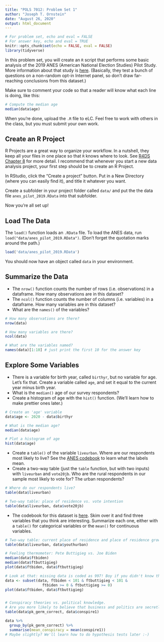 ```yaml
---
title: "POLS 7012: Problem Set 1"
author: "Joseph T. Ornstein"
date: "August 26, 2020"
output: html_document
---
```


```r
# For problem set, echo and eval = FALSE
# For answer key, echo and eval = TRUE
knitr::opts_chunk$set(echo = FALSE, eval = FALSE)
library(tidyverse)
```

In this problem set, you will create an `R` script that performs some basic analysis of the 2019 ANES (American National Election Studies) Pilot Study. More information about that study is [here](https://electionstudies.org/data-center/2019-pilot-study/). (Basically, they test a bunch of questions on a non-random opt-in Internet panel, so don't draw far-reaching conclusions from this dataset.)

Make sure to comment your code so that a reader will know what each line is doing, like this:

```r
# Compute the median age
median(data$age)
```

When you're done, upload the `.R` file to eLC. Feel free to work with others in the class, but you must submit your own work.


## Create an R Project

R Projects are a great way to organize your workflow. In a nutshell, they keep all your files in one place so that `R` knows where to look. See [R4DS Chapter 8](https://r4ds.had.co.nz/workflow-projects.html) for more detail. I recommend that whenever you start a new data analysis project, your first step should be to create an R Project.

In RStudio, click the "Create a project" button. Put in a New Directory (where you can easily find it), and title it whatever you want.  

Create a subfolder in your project folder called `data/` and put the the data file `anes_pilot_2019.RData` into that subfolder.

Now you're all set up!

## Load The Data

The `load()` function loads an `.RData` file. To load the ANES data, run `load("data/anes_pilot_2019.RData")`. (Don't forget the quotation marks around the path.)

```r
load('data/anes_pilot_2019.RData')
```

You should now have an object called `data` in your environment.

## Summarize the Data

 - The `nrow()` function counts the number of rows (i.e. observations) in a dataframe. How many observations are in this dataset? 
 - The `ncol()` function counts the number of columns (i.e. variables) in a dataframe. How many variables are in this dataset?
 - What are the `names()` of the variables?

```r
# How many observations are there?
nrow(data)

# How many variables are there?
ncol(data)

# What are the variables named?
names(data)[1:10] # just print the first 10 for the answer key
```

## Explore Some Variables

 - There is a variable for birth year, called `birthyr`, but no variable for age. Let's fix that. Create a variable called `age`, and set it equal to the current year minus birth year. 
 - What is the `median()` age of our survey respondents?
 - Create a histogram of age with the `hist()` function. (We'll learn how to make prettier ones later.)

```r
# Create an 'age' variable
data$age <- 2020 - data$birthyr

# What is the median age?
median(data$age)

# Plot a histogram of age
hist(data$age)
```

 - Create a `table()` of the variable `liveurban`. Where are our respondents most likely to live? See the  [ANES codebook](https://electionstudies.org/wp-content/uploads/2020/02/anes_pilot_2019_userguidecodebook.pdf) to learn what the labels mean.
 - Create a two-way table (just the `table` function, but with two inputs) with `liveurban` and `vote20jb`. Who are the rural respondents in our sample most likely to vote for? The urban respondents?

```r
# Where do our respondents live?
table(data$liveurban)

# Two-way table: place of residence vs. vote intention
table(data$liveurban, data$vote20jb)
```
 
 - The codebook for this dataset is [here](https://electionstudies.org/wp-content/uploads/2020/02/anes_pilot_2019_userguidecodebook.pdf). Skim over it and find three variables that you think are interesting. Summarize each one, either with a `table()` for categorical variables or the `mean()` for continuous variables.

```r
# Two-way table: current place of residence and place of residence growing up
table(data$liveurban, data$youthurban)

# Feeling thermometer: Pete Buttigieg vs. Joe Biden
median(data$ftbiden)
median(data$ftbuttigieg)
plot(data$ftbiden, data$ftbuttigieg)

# Look at that: missing data is coded as 997! Boy if you didn't know that, you could come to some weird conclusions
data <- subset(data, ftbiden < 101 & ftbuttigieg < 101 & 
                 ftbiden >= 0 & ftbuttigieg >= 0)
plot(data$ftbiden, data$ftbuttigieg)


# Conspiracy theories vs. political knowledge.
# Are you more likely to believe that business and politics are secretly controlled by a single group if you don't know who Angela Merkel is?
table(data$pk_germ_correct, data$conspire1)

data %>% 
  group_by(pk_germ_correct) %>% 
  summarise(mean_conspiracy = mean(conspire1))
# Maybe slightly? We'll learn how to do hypothesis tests later :-)

```

